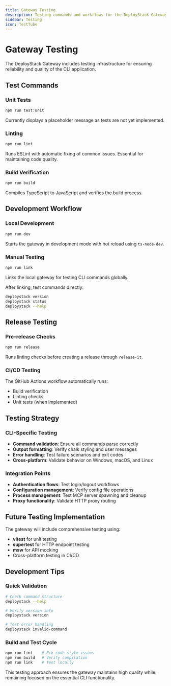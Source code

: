 ```yaml
---
title: Gateway Testing
description: Testing commands and workflows for the DeployStack Gateway
sidebar: Testing
icon: TestTube
---
```


# Gateway Testing

The DeployStack Gateway includes testing infrastructure for ensuring reliability and quality of the CLI application.

## Test Commands

### Unit Tests
```bash
npm run test:unit
```
Currently displays a placeholder message as tests are not yet implemented.

### Linting
```bash
npm run lint
```
Runs ESLint with automatic fixing of common issues. Essential for maintaining code quality.

### Build Verification
```bash
npm run build
```
Compiles TypeScript to JavaScript and verifies the build process.

## Development Workflow

### Local Development
```bash
npm run dev
```
Starts the gateway in development mode with hot reload using `ts-node-dev`.

### Manual Testing
```bash
npm run link
```
Links the local gateway for testing CLI commands globally.

After linking, test commands directly:
```bash
deploystack version
deploystack status
deploystack --help
```

## Release Testing

### Pre-release Checks
```bash
npm run release
```
Runs linting checks before creating a release through `release-it`.

### CI/CD Testing
The GitHub Actions workflow automatically runs:
- Build verification
- Linting checks
- Unit tests (when implemented)

## Testing Strategy

### CLI-Specific Testing
- **Command validation**: Ensure all commands parse correctly
- **Output formatting**: Verify chalk styling and user messages
- **Error handling**: Test failure scenarios and exit codes
- **Cross-platform**: Validate behavior on Windows, macOS, and Linux

### Integration Points
- **Authentication flows**: Test login/logout workflows
- **Configuration management**: Verify config file operations
- **Process management**: Test MCP server spawning and cleanup
- **Proxy functionality**: Validate HTTP proxy routing

## Future Testing Implementation

The gateway will include comprehensive testing using:
- **vitest** for unit testing
- **supertest** for HTTP endpoint testing
- **msw** for API mocking
- Cross-platform testing in CI/CD

## Development Tips

### Quick Validation
```bash
# Check command structure
deploystack --help

# Verify version info
deploystack version

# Test error handling
deploystack invalid-command
```

### Build and Test Cycle
```bash
npm run lint    # Fix code style issues
npm run build   # Verify compilation
npm run link    # Test locally
```

This testing approach ensures the gateway maintains high quality while remaining focused on the essential CLI functionality.